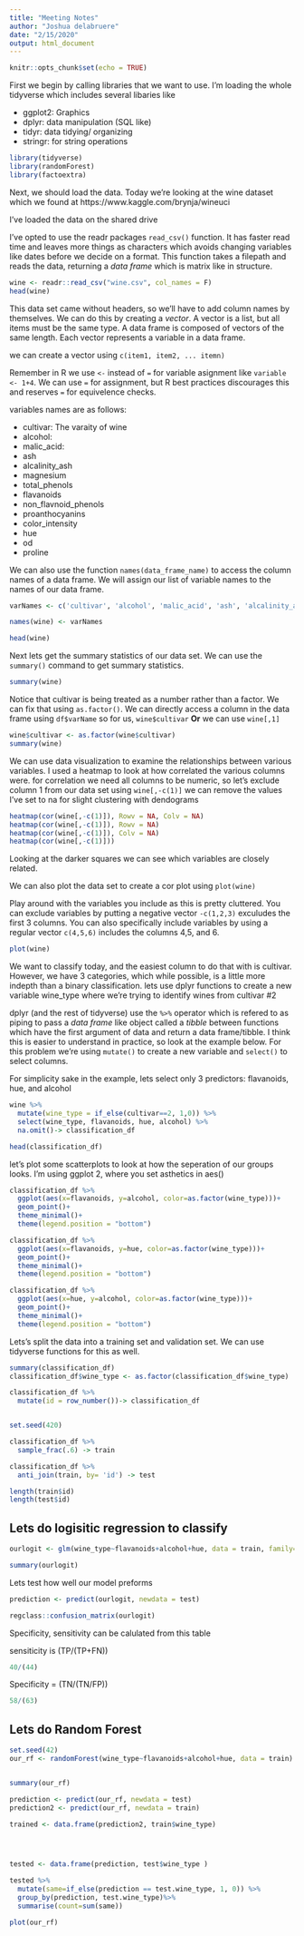 ```yaml
---
title: "Meeting Notes"
author: "Joshua delabruere"
date: "2/15/2020"
output: html_document
---
```


```r
knitr::opts_chunk$set(echo = TRUE)
```

First we begin by calling libraries that we want to use. 
I'm loading the whole tidyverse which includes several libaries like 

* ggplot2: Graphics
* dplyr: data manipulation (SQL like)
* tidyr: data tidying/ organizing
* stringr: for string operations
```r
library(tidyverse)
library(randomForest)
library(factoextra)
```


Next, we should load the data. Today we're looking at the wine dataset which we found at https://www.kaggle.com/brynja/wineuci 

I've loaded the data on the shared drive


I've opted to use the readr packages ```read_csv()``` function. It has faster read time and leaves more things as characters which avoids changing variables like dates before we decide on a format. This function takes a filepath and reads the data, returning a *data frame* which is matrix like in structure. 
```r
wine <- readr::read_csv("wine.csv", col_names = F)
head(wine)
```


This data set came without headers, so we'll have to add column names by themselves. We can do this by creating a *vector*. A vector is a list, but all items must be the same type. A data frame is composed of vectors of the same length. Each vector represents a variable in a data frame. 

we can create a vector using ``` c(item1, item2, ... itemn) ``` 

Remember in R we use ``` <- ``` instead of `=` for variable asignment like ```variable <- 1+4```. We can use ```=``` for assignment, but R best practices discourages this and reserves ```=``` for equivelence checks. 

variables names are as follows:

* cultivar: The varaity of wine
* alcohol: 
* malic_acid: 
* ash 
* alcalinity_ash
* magnesium 
* total_phenols 
* flavanoids 
* non_flavnoid_phenols
* proanthocyanins
* color_intensity
* hue
* od
* proline

We can also use the function ```names(data_frame_name)``` to access the column names of a data frame. We will assign our list of variable names to the names of our data frame. 

```r
varNames <- c('cultivar', 'alcohol', 'malic_acid', 'ash', 'alcalinity_ash', 'magnesium', 'total_phenols', 'flavanoids', 'non_flavnoid_phenols', 'proanthocyanins', 'color_intensity', 'hue', 'od', 'proline')

names(wine) <- varNames

head(wine)

```

Next lets get the summary statistics of our data set.  We can use the ```summary()``` command to get summary statistics.

```r
summary(wine)
```
Notice that cultivar is being treated as a number rather than a factor. We can fix that using ```as.factor()```. We can directly access a column in the data frame using ```df$varName``` so for us, ```wine$cultivar``` **Or** we can use ```wine[,1]```


```r
wine$cultivar <- as.factor(wine$cultivar)
summary(wine)
```

We can use data visualization to examine the relationships between various variables. I used a heatmap to look at how correlated the various columns were. for correlation we need all columns to be numeric, so let's exclude column 1 from our data set using ```wine[,-c(1)]``` we can remove the values I've set to na for slight clustering with dendograms

```r
heatmap(cor(wine[,-c(1)]), Rowv = NA, Colv = NA)
heatmap(cor(wine[,-c(1)]), Rowv = NA)
heatmap(cor(wine[,-c(1)]), Colv = NA)
heatmap(cor(wine[,-c(1)]))
```

Looking at the darker squares we can see which variables are closely related. 


We can also plot the data set to create a cor plot using ```plot(wine)```

Play around with the variables you include as this is pretty cluttered. You can exclude variables by putting a negative vector ```-c(1,2,3)``` exculudes the first 3 columns. You can also specifically include variables by using a regular vector ``` c(4,5,6)``` includes the columns 4,5, and 6. 

```r
plot(wine)
```


We want to classify today, and the easiest column to do that with is cultivar. However, we have 3 categories, which while possible, is a little more indepth than a binary classification. lets use dplyr functions to create a new variable wine_type where we're trying to identify wines from cultivar #2

dplyr (and the rest of tidyverse) use the *`%>%`* operator which is refered to as piping to pass a *data frame* like object called a *tibble* between functions which have the first argument of data and return a data frame/tibble. I think this is easier to understand in practice, so look at the example below. For this problem we're using ```mutate()``` to create a new variable and  ```select()``` to select columns.  

For simplicity sake in the example, lets select only 3 predictors: flavanoids, hue, and alcohol


```r
wine %>%
  mutate(wine_type = if_else(cultivar==2, 1,0)) %>%
  select(wine_type, flavanoids, hue, alcohol) %>%
  na.omit()-> classification_df

head(classification_df)
```

let's plot some scatterplots to look at how the seperation of our groups looks. I'm using ggplot 2, where you set asthetics in aes()
```r
classification_df %>%
  ggplot(aes(x=flavanoids, y=alcohol, color=as.factor(wine_type)))+
  geom_point()+
  theme_minimal()+
  theme(legend.position = "bottom")

classification_df %>%
  ggplot(aes(x=flavanoids, y=hue, color=as.factor(wine_type)))+
  geom_point()+
  theme_minimal()+
  theme(legend.position = "bottom")

classification_df %>%
  ggplot(aes(x=hue, y=alcohol, color=as.factor(wine_type)))+
  geom_point()+
  theme_minimal()+
  theme(legend.position = "bottom")
```


Lets's split the data into a training set and validation set. We can use tidyverse functions for this as well. 


```r

summary(classification_df)
classification_df$wine_type <- as.factor(classification_df$wine_type)

classification_df %>%
  mutate(id = row_number())-> classification_df


set.seed(420)

classification_df %>%
  sample_frac(.6) -> train

classification_df %>%
  anti_join(train, by= 'id') -> test

length(train$id)
length(test$id)


```




## Lets do logisitic regression to classify


```r
ourlogit <- glm(wine_type~flavanoids+alcohol+hue, data = train, family=binomial)

summary(ourlogit)

```

Lets test how well our model preforms
```r
prediction <- predict(ourlogit, newdata = test)

regclass::confusion_matrix(ourlogit)

```


Specificity, sensitivity can be calulated from this table

sensiticity is (TP/(TP+FN))
```r
40/(44)
```

Specificity = (TN/(TN/FP))
```r
58/(63)
```

## Lets do Random Forest

```r
set.seed(42)
our_rf <- randomForest(wine_type~flavanoids+alcohol+hue, data = train)


summary(our_rf)

prediction <- predict(our_rf, newdata = test)
prediction2 <- predict(our_rf, newdata = train)

trained <- data.frame(prediction2, train$wine_type)




tested <- data.frame(prediction, test$wine_type )

tested %>%
  mutate(same=if_else(prediction == test.wine_type, 1, 0)) %>%
  group_by(prediction, test.wine_type)%>%
  summarise(count=sum(same))

plot(our_rf)

```

